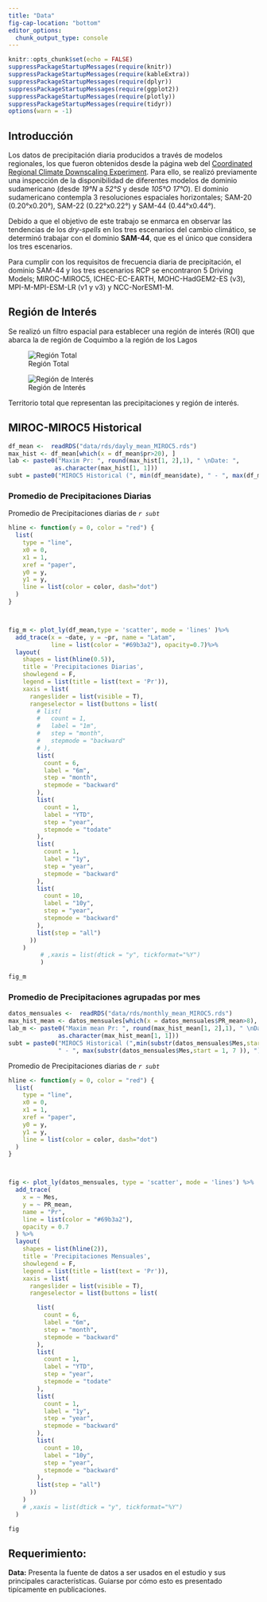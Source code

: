 ```yaml
---
title: "Data"
fig-cap-location: "bottom"
editor_options: 
  chunk_output_type: console
---
```


```r
knitr::opts_chunk$set(echo = FALSE)
suppressPackageStartupMessages(require(knitr))
suppressPackageStartupMessages(require(kableExtra))
suppressPackageStartupMessages(require(dplyr))
suppressPackageStartupMessages(require(ggplot2))
suppressPackageStartupMessages(require(plotly))
suppressPackageStartupMessages(require(tidyr))
options(warn = -1)
```

## Introducción

Los datos de precipitación diaria producidos a través de modelos regionales, los que fueron obtenidos desde la página web del [Coordinated Regional Climate Downscaling Experiment](https://cordex.org/data-access/esgf/). Para ello, se realizó previamente una inspección de la disponibilidad de diferentes modelos de dominio sudamericano (desde _19°N_ a _52°S_ y desde _105°O_ _17°O_). El dominio sudamericano contempla 3 resoluciones espaciales horizontales; SAM-20 (0.20°x0.20°), SAM-22 (0.22°x0.22°) y SAM-44 (0.44°x0.44°).

Debido a que el objetivo de este trabajo se enmarca en observar las tendencias de los *dry-spells* en los tres escenarios del cambio climático, se determinó trabajar con el dominio **SAM-44**, que es el único que considera los tres escenarios.  

Para cumplir con los requisitos de frecuencia diaria de precipitación, el dominio SAM-44 y los tres escenarios RCP se encontraron 5 Driving Models; MIROC-MIROC5, ICHEC-EC-EARTH, MOHC-HadGEM2-ES (v3), MPI-M-MPI-ESM-LR (v1 y v3) y NCC-NorESM1-M.

## Región de Interés

Se realizó un filtro espacial para establecer una región de interés (ROI) que abarca la de región de Coquimbo a la región de los Lagos

::: {#fig-roi layout-ncol=2}

![Región Total](images/test_pr.png){#fig-product}

![Región de Interés](images/test_pr_roi.png){#fig-roi}

Territorio total que representan las precipitaciones y región de interés.
:::

## MIROC-MIROC5 Historical


```r
df_mean <-  readRDS("data/rds/dayly_mean_MIROC5.rds")
max_hist <- df_mean[which(x = df_mean$pr>20), ]
lab <- paste0("Maxim Pr: ", round(max_hist[1, 2],1), " \nDate: ",
             as.character(max_hist[1, 1]))
subt = paste0("MIROC5 Historical (", min(df_mean$date), " - ", max(df_mean$date), ")")

```

### Promedio de Precipitaciones Diarias

Promedio de Precipitaciones diarias de _`r subt`_

```r
hline <- function(y = 0, color = "red") {
  list(
    type = "line",
    x0 = 0,
    x1 = 1,
    xref = "paper",
    y0 = y,
    y1 = y,
    line = list(color = color, dash="dot")
  )
}



fig_m <- plot_ly(df_mean,type = 'scatter', mode = 'lines' )%>%
  add_trace(x = ~date, y = ~pr, name = "Latam",
            line = list(color = "#69b3a2"), opacity=0.7)%>%
  layout(
    shapes = list(hline(0.5)), 
    title = 'Precipitaciones Diarias',
    showlegend = F,
    legend = list(title = list(text = 'Pr')),
    xaxis = list(
      rangeslider = list(visible = T),
      rangeselector = list(buttons = list(
        # list(
        #   count = 1,
        #   label = "1m",
        #   step = "month",
        #   stepmode = "backward"
        # ),
        list(
          count = 6,
          label = "6m",
          step = "month",
          stepmode = "backward"
        ),
        list(
          count = 1,
          label = "YTD",
          step = "year",
          stepmode = "todate"
        ),
        list(
          count = 1,
          label = "1y",
          step = "year",
          stepmode = "backward"
        ),
        list(
          count = 10,
          label = "10y",
          step = "year",
          stepmode = "backward"
        ),
        list(step = "all")
      ))
    )
         # ,xaxis = list(dtick = "y", tickformat="%Y")
         )

fig_m

```



### Promedio de Precipitaciones agrupadas por mes


```r
datos_mensuales <-  readRDS("data/rds/monthly_mean_MIROC5.rds")
max_hist_mean <- datos_mensuales[which(x = datos_mensuales$PR_mean>8), ]
lab_m <- paste0("Maxim mean Pr: ", round(max_hist_mean[1, 2],1), " \nDate: ",
              as.character(max_hist_mean[1, 1]))
subt = paste0("MIROC5 Historical (",min(substr(datos_mensuales$Mes,start = 1, 7 )) ,
              " - ", max(substr(datos_mensuales$Mes,start = 1, 7 )), ")")
```



Promedio de Precipitaciones diarias de _`r subt`_

```r

hline <- function(y = 0, color = "red") {
  list(
    type = "line",
    x0 = 0,
    x1 = 1,
    xref = "paper",
    y0 = y,
    y1 = y,
    line = list(color = color, dash="dot")
  )
}



fig <- plot_ly(datos_mensuales, type = 'scatter', mode = 'lines') %>%
  add_trace(
    x = ~ Mes,
    y = ~ PR_mean,
    name = "Pr",
    line = list(color = "#69b3a2"),
    opacity = 0.7
  ) %>%
  layout(
    shapes = list(hline(2)), 
    title = 'Precipitaciones Mensuales',
    showlegend = F,
    legend = list(title = list(text = 'Pr')),
    xaxis = list(
      rangeslider = list(visible = T),
      rangeselector = list(buttons = list(

        list(
          count = 6,
          label = "6m",
          step = "month",
          stepmode = "backward"
        ),
        list(
          count = 1,
          label = "YTD",
          step = "year",
          stepmode = "todate"
        ),
        list(
          count = 1,
          label = "1y",
          step = "year",
          stepmode = "backward"
        ),
        list(
          count = 10,
          label = "10y",
          step = "year",
          stepmode = "backward"
        ),
        list(step = "all")
      ))
    )
    # ,xaxis = list(dtick = "y", tickformat="%Y")
  )

fig
```




## Requerimiento:

**Data:** Presenta la fuente de datos a ser usados en el estudio y sus principales características. Guiarse por cómo esto es presentado tipícamente en publicaciones.